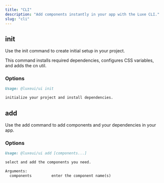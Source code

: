 ```yaml
---
title: "CLI"
description: "Add components instantly in your app with the Luxe CLI."
slug: "cli"
---
```


<div className="space-y-2">

<div className="pb-3 border-b dark:border-neutral-800/60 border-neutral-300/50">

## init

</div>

<div className="py-3 flex flex-col gap-3">

Use the <CodeHighlight>init</CodeHighlight> command to create initial setup in your project.

This command installs required dependencies, configures CSS variables, and adds the <CodeHighlight>cn</CodeHighlight> util.

<CommandBlock
	className="mt-2"
	npmCommand="npx @luxeui/ui init" 
	pnpmCommand="pnpm dlx @luxeui/ui init" 
	yarnCommand="npx @luxeui/ui init" 
	bunCommand="bunx --bun @luxeui/ui init" 
/>

</div>

<div className="flex flex-col gap-5 mt-5">

### Options

<CodeBlock contentClassName="h-fit">

```md
Usage: @luxeui/ui init

initialize your project and install dependencies.
```

</CodeBlock>

</div>

</div>

<div className="space-y-2 pt-3">

<div className="pb-3 border-b dark:border-neutral-800/60 border-neutral-300/50">

## add

</div>

<div className="py-3 flex flex-col gap-5">

Use the <CodeHighlight>add</CodeHighlight> command to add components and your dependencies in your app.

<CommandBlock
	npmCommand="npx @luxeui/ui add" 
	pnpmCommand="pnpm dlx @luxeui/ui add" 
	yarnCommand="npx @luxeui/ui add" 
	bunCommand="bunx --bun @luxeui/ui add" 
/>

</div>

<div className="flex flex-col gap-5 mt-5">

### Options

<CodeBlock contentClassName="h-fit">

```md
Usage: @luxeui/ui add [components...]

select and add the components you need.

Arguments:
  components         enter the component name(s)
```

</CodeBlock>

</div>

</div>